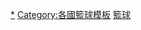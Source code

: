 {{template category}}
[[Category:台灣籃球|*]]
[[Category:各國籃球模板|Category:各國籃球模板]]
[[Category:台灣體育模板|籃球]]